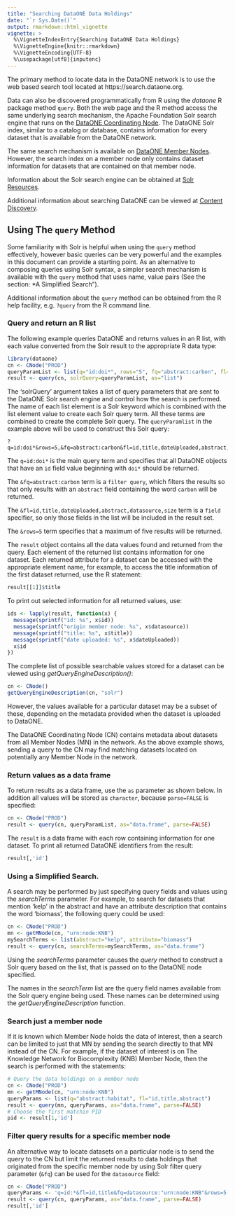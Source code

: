 ```yaml
---
title: "Searching DataONE Data Holdings"
date: "`r Sys.Date()`"
output: rmarkdown::html_vignette
vignette: >
  %\VignetteIndexEntry{Searching DataONE Data Holdings}
  %\VignetteEngine{knitr::rmarkdown}
  %\VignetteEncoding{UTF-8}
  %\usepackage[utf8]{inputenc}
---
```


The primary method to locate data in the DataONE network is to use the web based search tool located at https://search.dataone.org.

Data can also be discovered programmatically from R using the *dataone* R package method `query`. Both the web page and the R method
access the same
underlying search mechanism, the Apache Foundation Solr search engine that runs on the 
[DataONE Coordinating Node](https://www.dataone.org/coordinating-nodes). The DataONE Solr index, similar to a catalog or database, contains 
information for every dataset that is available from the DataONE network. 

The same search mechanism is available on [DataONE Member Nodes](https://www.dataone.org/current-member-nodes). However, the search
index on a member node only contains dataset information for datasets that are contained 
on that member node.

Information about the Solr search engine can be obtained at [Solr Resources](https://lucene.apache.org/solr/resources.html).

Additional information about searching DataONE can be viewed at [Content Discovery](https://purl.dataone.org/architecture/design/SearchMetadata.html). 

## Using The `query` Method

Some familiarity with Solr is helpful when using the `query` method
effectively, however basic queries can be very powerful and the examples in this document can provide a starting point. As an alternative to
composing queries using Solr syntax, a simpler search mechanism is available with the `query` method that uses name, value pairs (See the section: *A Simplified Search").

Additional information about the `query` method can be obtained from the R help facility, e.g. `?query` from the R command line.

### Query and return an R list

The following example queries DataONE and returns values in an R list, with each value converted from the Solr result to the appropriate R data type: 

```r
library(dataone)
cn <- CNode("PROD")
queryParamList <- list(q="id:doi*", rows="5", fq="abstract:carbon", fl="id,title,dateUploaded,abstract,datasource,size")
result <- query(cn, solrQuery=queryParamList, as="list")
```

The 'solrQuery' argument takes a list of query parameters that are sent to the DataONE Solr search engine and control how the
search is performed. The name of each list element is a Solr keyword which is combined with the list element value to create
each Solr query term. All these terms are combined to create the complete Solr query. The `queryParamlist` in the example
above will be used to construct this Solr query:

```
?q=id:doi*&rows=5,&fq=abstract:carbon&fl=id,title,dateUploaded,abstract,datasource,size
```

The `q=id:doi*` is the main query term and specifies that all DataONE objects that have an `id` field 
value beginning with `doi*` should be returned.

The `&fq=abstract:carbon` term is a `filter query`, which filters the results so that only results with an `abstract` field containing
the word `carbon` will be returned.

The `&fl=id,title,dateUploaded,abstract,datasource,size` term is a `field` specifier, so only those fields in the list will be
included in the result set.

The `&rows=5` term specifies that a maximum of five results will be returned.

The `result` object contains all the data values found and returned from the query. Each element of the returned list contains information
for one dataset. Each returned attribute for a dataset can be accessed with the appropriate element name, for example, to 
access the title information of the first dataset returned, use the R statement:

```r
result[[1]]$title
```

To print out selected information for all returned values, use:

```r
ids <- lapply(result, function(x) {
  message(sprintf("id: %s", x$id))
  message(sprintf("origin member node: %s", x$datasource))
  message(sprintf("title: %s", x$title))
  message(sprintf("date uploaded: %s", x$dateUploaded))
  x$id
})
```
  
The complete list of possible searchable values stored for a dataset can be viewed using *getQueryEngineDescription()*:
```r
cn <- CNode()
getQueryEngineDescription(cn, "solr")
```
However, the values available for a particular dataset may be a subset of these, depending on the metadata provided when the dataset is uploaded to DataONE.

The DataONE Coordinating Node (CN) contains metadata about datasets from all Member Nodes (MN) in the network.
As the above example shows, sending a query to the CN may find matching datasets located on potentially any Member Node in the network.

### Return values as a data frame
To return results as a data frame, use the `as` parameter as shown below. In addition all values will be stored as `character`, because `parse=FALSE` is specified:

```r
cn <- CNode("PROD")
result <- query(cn, queryParamList, as="data.frame", parse=FALSE)
```

The `result` is a data frame with each row containing information for one dataset. To print all returned DataONE identifiers from the result:
  
```r
result[,'id']
```

### Using a Simplified Search.
A search may be performed by just specifying query fields and values using the *searchTerms* parameter.
For example, to search for datasets that mention 'kelp' in the abstract and have an attribute description that contains the word 'biomass', the following query could be used:
```r
cn <- CNode("PROD")
mn <- getMNode(cn, "urn:node:KNB")
mySearchTerms <- list(abstract="kelp", attribute="biomass")
result <- query(cn, searchTerms=mySearchTerms, as="data.frame")
```

Using the *searchTerms* parameter causes the *query* method to construct a Solr query 
based on the list, that is passed on to the DataONE node specified.

The names in the *searchTerm* list are the query field names available from the Solr query engine
being used. These names can be determined using the *getQueryEngineDescription* function.

### Search just a member node
If it is known which Member Node holds the data of interest, then a search can be limited to just that
MN by sending the search directly to that MN instead of the CN. For example, if the dataset of interest
is on The Knowledge Network for Biocomplexity (KNB) Member Node, then the search is performed with the statements:
    
```r
# Query the data holdings on a member node
cn <- CNode("PROD")
mn <- getMNode(cn, "urn:node:KNB")
queryParams <- list(q="abstract:habitat", fl="id,title,abstract") 
result <- query(mn, queryParams, as="data.frame", parse=FALSE)
# Choose the first matchin PID
pid <- result[1,'id']
```

### Filter query results for a specific member node
An alternative way to locate datasets on a particular node is to send the query to the CN but limit the returned results to data holdings that originated from the specific member node by using Solr filter query parameter (`&fq`) can be used
for the `datasource` field:

```r
cn <- CNode("PROD")
queryParams <- 'q=id:*&fl=id,title&fq=datasource:"urn:node:KNB"&rows=5'
result <- query(cn, queryParams, as="data.frame", parse=FALSE)
result[,'id']
```
